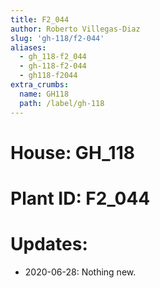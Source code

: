 ```yaml
---
title: F2_044
author: Roberto Villegas-Diaz
slug: 'gh-118/f2-044'
aliases:
  - gh_118-f2_044
  - gh-118-f2-044
  - gh118-f2044
extra_crumbs:
  name: GH118
  path: /label/gh-118
---
```


# **House**: GH_118
# **Plant ID**: F2_044
# **Updates**: 
 - 2020-06-28: Nothing new.
